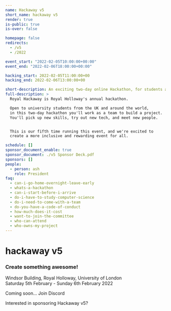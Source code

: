```yaml
---
name: Hackaway v5
short_name: hackaway v5
render: true
is-public: true
is-over: false

homepage: false
redirects:
  - /v5
  - /2022

event_start: "2022-02-05T10:00:00+00:00"
event_end: "2022-02-06T18:00:00+00:00"

hacking_start: 2022-02-05T11:00:00+00
hacking_end: 2022-02-06T13:00:00+00

short-description: An exciting two-day online Hackathon, for students across the UK or around the world
full-description: >
  Royal Hackaway is Royal Holloway's annual hackathon.

  Open to university students from the UK and around the world,
  in this two-day hackathon you'll work as a team to build a project.
  You'll pick up new skills, try out new tech, and meet new people.


  This is our fifth time running this event, and we're excited to
  create a more inclusive and rewarding event for all.

schedule: []
sponsor_document_enable: true
sponsor_document: ./v5 Sponsor Deck.pdf
sponsors: []
people:
  - person: ash
    role: President
faq:
  - can-i-go-home-overnight-leave-early
  - whats-a-hackathon
  - can-i-start-before-i-arrive
  - do-i-have-to-study-computer-science
  - do-i-need-to-come-with-a-team
  - do-you-have-a-code-of-conduct
  - how-much-does-it-cost
  - want-to-join-the-committee
  - who-can-attend
  - who-owns-my-project
---
```




<!-- <MajorLeagueHackingBadge year={2022} /> -->

<EventJumbotron>

# hackaway v5

### Create something awesome!

  <p>
    <FaMapMarkerAlt /> Windsor Building, Royal Holloway, University of London
    <br />
    <FaCalendarAlt /> Saturday 5th February - Sunday 6th February 2022
  </p>
  <p>
    <EventFullDescription />
  </p>
  <ButtonsContainer>
    <SiteButton
      disabled
      href="https://tickets.royalhackaway.com/"
      className="btn-hackaway-primary"
    >
      Coming soon...
    </SiteButton>
    <SiteButton
      href="https://discord.gg/c8mq6cDwjF"
      className="btn-hackaway-blurple"
    >
      <FaDiscord /> Join Discord
    </SiteButton>
  </ButtonsContainer>
</EventJumbotron>
<EventCountdownSection type={SectionTypes.SECONDARY} />
<HackathonDefinitionSection type={SectionTypes.TERTIARY} />
<EventFrequentlyAskedQuestionsSection type={SectionTypes.PRIMARY} />
<EventSponsorsSection type={SectionTypes.TERTIARY}>
  <p class="text-center">Interested in sponsoring Hackaway v5?</p>
</EventSponsorsSection>
